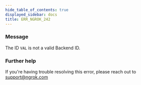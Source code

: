 ```yaml
---
hide_table_of_contents: true
displayed_sidebar: docs
title: ERR_NGROK_242
---
```


### Message

The ID `VAL` is not a valid Backend ID.

<ErrorDetails />

### Further help

If you're having trouble resolving this error, please reach out to [support@ngrok.com](mailto:support@ngrok.com?subject=Help%20with%20ERR_NGROK_242)
